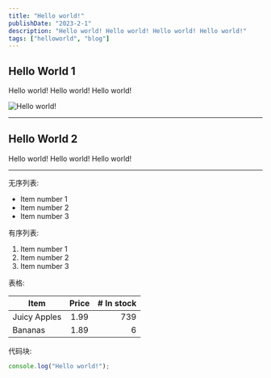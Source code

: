 ```yaml
---
title: "Hello world!"
publishDate: "2023-2-1"
description: "Hello world! Hello world! Hello world! Hello world!"
tags: ["helloworld", "blog"]
---
```


## Hello World 1

Hello world! Hello world! Hello world!

![Hello world!](https://via.placeholder.com/500x460/000000/FFFFFF/?text=Hello+World!)

---

## Hello World 2

Hello world! Hello world! Hello world!

---

无序列表:

- Item number 1
- Item number 2
- Item number 3

有序列表:

1. Item number 1
2. Item number 2
3. Item number 3

表格:

| Item         | Price | # In stock |
| ------------ | :---: | ---------: |
| Juicy Apples | 1.99  |        739 |
| Bananas      | 1.89  |          6 |

代码块:

```js
console.log("Hello world!");
```
